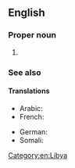 ==English==

===Proper noun===
{{en-proper noun}}

# {{lb|en|historical}} {{n-g|The official name of [[Libya]] from 1977-2011.}}

===See also===
{{pedia}}

====Translations====
{{trans-top|the official name of Libya from 1977-2011}}
* Arabic: {{t|ar|الجماهيرية العربية الليبية|f}}
* French: {{t|fr|Jamahiriya Arabe Libyenne|f}}
{{trans-mid}}
* German: {{t|de|Libysche Araber Jamahiriya}}
* Somali: {{t|so|Liibiya Carabta Jamahiriya}}
{{trans-bottom}}

[[Category:en:Libya]]